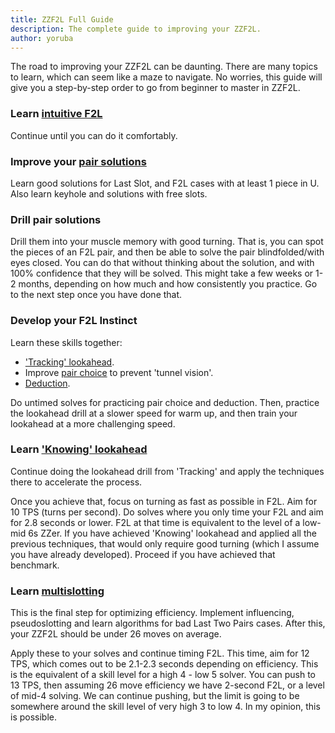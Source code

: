 ```yaml
---
title: ZZF2L Full Guide
description: The complete guide to improving your ZZF2L.
author: yoruba
---
```



The road to improving your ZZF2L can be daunting. There are many topics to learn, which can seem like a maze to navigate. No worries, this guide will give you a step-by-step order to go from beginner to master in ZZF2L.

<Steps>

### Learn [intuitive F2L](/tutorial/zzf2l)

Continue until you can do it comfortably.

### Improve your [pair solutions](/improvement-guide/zzf2l/pair-solutions)

Learn good solutions for Last Slot, and F2L cases with at least 1 piece in U. Also learn keyhole and solutions with free slots.

### Drill pair solutions

Drill them into your muscle memory with good turning. That is, you can spot the pieces of an F2L pair, and then be able to solve the pair blindfolded/with eyes closed. You can do that without thinking about the solution, and with 100% confidence that they will be solved. This might take a few weeks or 1-2 months, depending on how much and how consistently you practice. Go to the next step once you have done that.

### Develop your F2L Instinct

Learn these skills together:

- ['Tracking' lookahead](/improvement-guide/zzf2l/lookahead#how-to-start-tracking).
- Improve [pair choice](/improvement-guide/zzf2l/pair-choice) to prevent 'tunnel vision'.
- [Deduction](/improvement-guide/zzf2l/deduction).

Do untimed solves for practicing pair choice and deduction. Then, practice the lookahead drill at a slower speed for warm up, and then train your lookahead at a more challenging speed.

### Learn ['Knowing' lookahead](/improvement-guide/zzf2l/lookahead#from-tracking-to-knowing)

Continue doing the lookahead drill from 'Tracking' and apply the techniques there to accelerate the process.

Once you achieve that, focus on turning as fast as possible in F2L. Aim for 10 TPS (turns per second). Do solves where you only time your F2L and aim for 2.8 seconds or lower. F2L at that time is equivalent to the level of a low-mid 6s ZZer. If you have achieved 'Knowing' lookahead and applied all the previous techniques, that would only require good turning (which I assume you have already developed). Proceed if you have achieved that benchmark.

### Learn [multislotting](/improvement-guide/zzf2l/multislotting)

This is the final step for optimizing efficiency. Implement influencing, pseudoslotting and learn algorithms for bad Last Two Pairs cases. After this, your ZZF2L should be under 26 moves on average.

Apply these to your solves and continue timing F2L. This time, aim for 12 TPS, which comes out to be 2.1-2.3 seconds depending on efficiency. This is the equivalent of a skill level for a high 4 - low 5 solver. You can push to 13 TPS, then assuming 26 move efficiency we have 2-second F2L, or a level of mid-4 solving. We can continue pushing, but the limit is going to be somewhere around the skill level of very high 3 to low 4. In my opinion, this is possible.

</Steps>
